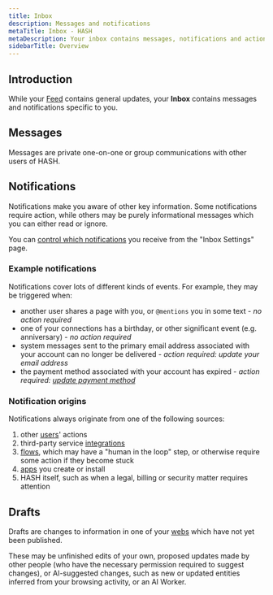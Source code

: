 ```yaml
---
title: Inbox
description: Messages and notifications
metaTitle: Inbox - HASH
metaDescription: Your inbox contains messages, notifications and actions relevant to you - both from other people, as well as from HASH, and any individual applications connected to your account.
sidebarTitle: Overview
---
```


## Introduction

While your [Feed](https://hash.ai/guide/feed) contains general updates, your **Inbox** contains messages and notifications specific to you.

## Messages

Messages are private one-on-one or group communications with other users of HASH.

## Notifications

Notifications make you aware of other key information. Some notifications require action, while others may be purely informational messages which you can either read or ignore.

You can [control which notifications](https://hash.ai/guide/account/notifications) you receive from the "Inbox Settings" page.

### Example notifications

Notifications cover lots of different kinds of events. For example, they may be triggered when:

- another user shares a page with you, or `@mentions` you in some text - _no action required_
- one of your connections has a birthday, or other significant event (e.g. anniversary) - _no action required_
- system messages sent to the primary email address associated with your account can no longer be delivered - _action required: update your email address_
- the payment method associated with your account has expired - _action required: [update payment method](https://hash.ai/guide/account/billing)_

### Notification origins

Notifications always originate from one of the following sources:

1. other [users](https://hash.ai/guide/webs/users)' actions
1. third-party service [integrations](https://hash.ai/guide/syncing/integrations)
1. [flows](https://hash.ai/guide/flows), which may have a "human in the loop" step, or otherwise require some action if they become stuck
1. [apps](https://hash.ai/guide/apps) you create or install
1. HASH itself, such as when a legal, billing or security matter requires attention

## Drafts

Drafts are changes to information in one of your [webs](/guide/webs) which have not yet been published.

These may be unfinished edits of your own, proposed updates made by other people (who have the necessary permission required to suggest changes), or AI-suggested changes, such as new or updated entities inferred from your browsing activity, or an AI Worker.

